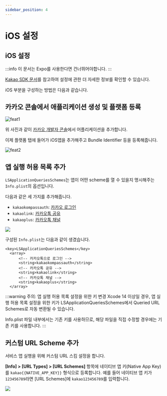 ```yaml
---
sidebar_position: 4
---
```


# iOS 설정
## iOS 설정

:::info
이 문서는 Expo를 사용한다면 건너뛰어야합니다.
:::

[Kakao SDK 문서](https://developers.kakao.com/docs/latest/ko/ios/getting-started)를 참고하여 설정에 관한 더 자세한 정보를 확인할 수 있습니다.

iOS 부분을 구성하는 방법은 다음과 같습니다.

## 카카오 콘솔에서 애플리케이션 생성 및 플랫폼 등록

![feat1](https://raw.githubusercontent.com/mym0404/image-archive/master/202404211426201.webp)

위 사진과 같이 [카카오 개발자 콘솔](https://developers.kakao.com/console/app)에서 어플리케이션을 추가합니다.

이제 플랫폼 탭에 들어가 iOS앱을 추가해주고 Bundle Identifier 등을 등록해줍니다.

![feat2](https://raw.githubusercontent.com/mym0404/image-archive/master/202404211445087.webp)

## 앱 실행 허용 목록 추가

`LSApplicationQueriesSchemes`는 앱이 어떤 scheme를 열 수 있을지 명시해주는 `Info.plist`의 옵션입니다.

다음과 같은 세 가지를 추가해줍니다.

- `kakaokompassauth`: [카카오 로그인](https://developers.kakao.com/docs/latest/ko/kakaologin/common)
- `kakaolink`: [카카오톡 공유](https://developers.kakao.com/docs/latest/ko/message/common#kakaotalk-sharing)
- `kakaoplus`: [카카오톡 채널](https://developers.kakao.com/docs/latest/ko/kakaotalk-channel/common)

![](https://raw.githubusercontent.com/mym0404/image-archive/master/202404211447772.webp)

구성된 `Info.plist`는 다음과 같이 생겼습니다.

```property title='Info.plist'
<key>LSApplicationQueriesSchemes</key>
  <array>
      <!-- 카카오톡으로 로그인 -->
      <string>kakaokompassauth</string>
      <!-- 카카오톡 공유 -->
      <string>kakaolink</string>
      <!-- 카카오톡 채널 -->
      <string>kakaoplus</string>
  </array>
```

:::warning
주의: 앱 실행 허용 목록 설정을 위한 키 변경
Xcode 14 이상일 경우, 앱 실행 허용 목록 설정을 위한 키가 LSApplicationQueriesSchemes에서
Queried URL Schemes로 자동 변환될 수 있습니다.

Info.plist 파일 내부에서는 기존 키를 사용하므로, 해당 파일을 직접 수정할 경우에는 기존 키를 사용합니다.
:::

## 커스텀 URL Scheme 추가

서비스 앱 실행을 위해 커스텀 URL 스킴 설정을 합니다.

**[Info] > [URL Types] > [URL Schemes]** 항목에 네이티브 앱 키(Native App Key)를 `kakao{{NATIVE_APP_KEY}}`
형식으로 등록합니다. 예를 들어 네이티브 앱 키가 `123456789`라면 [URL Schemes]에 `kakao123456789`를 입력합니다.

![](https://raw.githubusercontent.com/mym0404/image-archive/master/202404211449631.webp)
